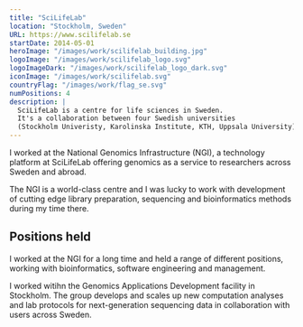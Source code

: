 ```yaml
---
title: "SciLifeLab"
location: "Stockholm, Sweden"
URL: https://www.scilifelab.se
startDate: 2014-05-01
heroImage: "/images/work/scilifelab_building.jpg"
logoImage: "/images/work/scilifelab_logo.svg"
logoImageDark: "/images/work/scilifelab_logo_dark.svg"
iconImage: "/images/work/scilifelab.svg"
countryFlag: "/images/work/flag_se.svg"
numPositions: 4
description: |
  SciLifeLab is a centre for life sciences in Sweden.
  It's a collaboration between four Swedish universities
  (Stockholm Univeristy, Karolinska Institute, KTH, Uppsala University).
---
```



I worked at the National Genomics Infrastructure (NGI), a technology platform at SciLifeLab offering genomics as a service to researchers across Sweden and abroad.

The NGI is a world-class centre and I was lucky to work with development of cutting edge library preparation, sequencing and bioinformatics methods during my time there.

## Positions held

I worked at the NGI for a long time and held a range of different positions, working with bioinformatics, software engineering and management.

I worked witihn the Genomics Applications Development facility in Stockholm. The group develops and scales up new computation analyses and lab protocols for next-generation sequencing data in collaboration with users across Sweden.

<div class="time-line-container clear-both mb-10 grid gap-4">
  <TimeLineElement
    title="Team Leader: Bioinformatics development"
    subtitle="Jul 2019 - Apr 2022"
    desc="Team leader for bioinformatics development at the NGI, a new position and team. We developed exciting new tools and techniques for the processing and analysis of next-generation sequencing data."
  />
  <TimeLineElement
    title="Head of Facility"
    subtitle="Oct 2017 - Jul 2019"
    desc="I managed a team of 8-12 people and was responsible for recruitment, strategy and direction - both in the lab and in data analysis. I was heavily involved in the running of the larger NGI infrastructure, co-writing grants and reports."
  />
  <TimeLineElement
    title="Deputy Head of Facility"
    subtitle="Jan 2016 - Oct 2017"
    desc="Bioinformatician and systems developer. As deputy head of facility, I helped the head of the facility in running the group when they were busy or unavailable."
  />
  <TimeLineElement
    title="Bioinformatician"
    subtitle="May 2014 - Jan 2016"
    desc="I am developed new analysis techniques and pipelines for next-generation sequencing data, as well as doing custom analysis in collaboration with users."
  />
</div>
